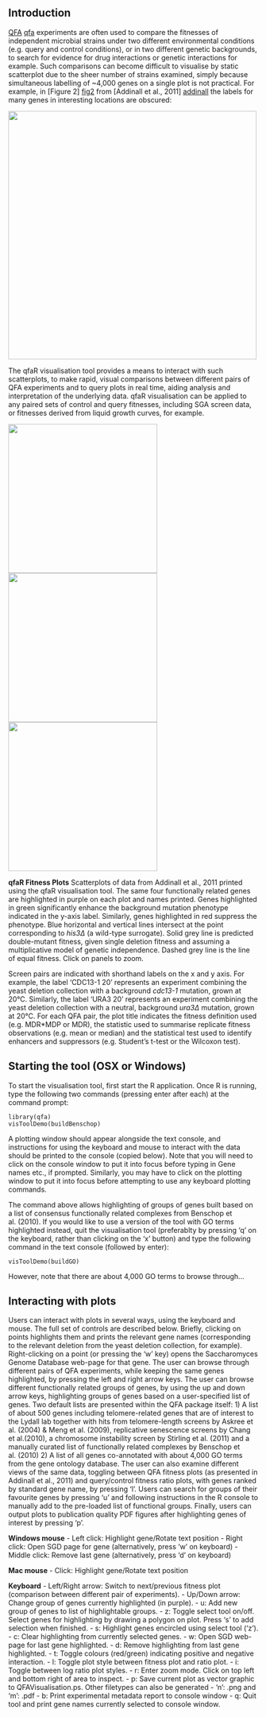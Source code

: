 <!--
%\VignetteEngine{knitr::knitr}
%\VignetteIndexEntry{visTool}
-->

Introduction 
------------------------------------------------
[QFA] [qfa] experiments are often used to compare the fitnesses of independent microbial strains under two different environmental conditions (e.g. query and control conditions), or in two different genetic backgrounds, to search for evidence for drug interactions or genetic interactions for example. Such comparisons can become difficult to visualise by static scatterplot due to the sheer number of strains examined, simply because simultaneous labelling of ~4,000 genes on a single plot is not practical. For example, in [Figure 2] [fig2] from [Addinall et al., 2011] [addinall] the labels for many genes in interesting locations are obscured:

<a href="http://www.plosgenetics.org/article/fetchObject.action?uri=info:doi/10.1371/journal.pgen.1001362.g002&representation=PNG_M"><img src="http://www.plosgenetics.org/article/fetchObject.action?uri=info:doi/10.1371/journal.pgen.1001362.g002&representation=PNG_M" width=500px></a>

[qfa]: http://research.ncl.ac.uk/qfa/ "Quantiative Fitness Analysis"
[fig2]: http://www.plosgenetics.org/article/fetchObject.action?uri=info:doi/10.1371/journal.pgen.1001362.g002&representation=PNG_M "Figure 2 from Addinall et al."
[addinall]: http://www.plosgenetics.org/doi/pgen.1001362 "Addinall et al., 2011"

The qfaR visualisation tool provides a means to interact with such scatterplots, to make rapid, visual comparisons between different pairs of QFA experiments and to query plots in real time, aiding analysis and interpretation of the underlying data. qfaR visualisation can be applied to any paired sets of control and query fitnesses, including SGA screen data, or fitnesses derived from liquid growth curves, for example.

<a href="QFAVisualisation0001.png"><img src="QFAVisualisation0001.png" width=300px></a>
<a href="QFAVisualisation0002.png"><img src="QFAVisualisation0002.png" width=300px></a>
<a href="QFAVisualisation0003.png"><img src="QFAVisualisation0003.png" width=300px></a>

**qfaR Fitness Plots** Scatterplots of data from Addinall et al., 2011 printed using the qfaR visualisation tool. The same four functionally related genes are highlighted in purple on each plot and names printed. Genes highlighted in green significantly enhance the background mutation phenotype indicated in the y-axis label. Similarly, genes highlighted in red suppress the phenotype. Blue horizontal and vertical lines intersect at the point corresponding to *his3&Delta;* (a wild-type surrogate). Solid grey line is predicted double-mutant fitness, given single deletion fitness and assuming a multiplicative model of genetic independence. Dashed grey line is the line of equal fitness. Click on panels to zoom.

Screen pairs are indicated with shorthand labels on the x and y axis. For example, the label 'CDC13-1 20' represents an experiment combining the yeast deletion collection with a background *cdc13-1* mutation, grown at 20&deg;C. Similarly, the label 'URA3 20' represents an experiment combining the yeast deletion collection with a neutral, background *ura3&Delta;* mutation, grown at 20&deg;C. For each QFA pair, the plot title indicates the fitness definition used (e.g. MDR*MDP or MDR), the statistic used to summarise replicate fitness observations (e.g. mean or median) and the statistical test used to identify enhancers and suppressors (e.g. Student's t-test or the Wilcoxon test).

Starting the tool (OSX or Windows)
------------------------------------------------

To start the visualisation tool, first start the R application. Once R is running, type the following two commands (pressing enter after each) at the command prompt:
```
library(qfa)
visToolDemo(buildBenschop)
```
A plotting window should appear alongside the text console, and instructions for using the keyboard and mouse to interact with the data should be printed to the console (copied below). Note that you will need to click on the console window to put it into focus before typing in Gene names etc., if prompted. Similarly, you may have to click on the plotting window to put it into focus before attempting to use any keyboard plotting commands.

The command above allows highlighting of groups of genes built based on a list of consensus functionally related complexes from Benschop et al. (2010). If you would like to use a version of the tool with GO terms highlighted instead, quit the visualisation tool (preferablty by pressing 'q' on the keyboard, rather than clicking on the 'x' button) and type the following command in the text console (followed by enter):
```
visToolDemo(buildGO)
```
However, note that there are about 4,000 GO terms to browse through...

Interacting with plots
------------------------------------------------

Users can interact with plots in several ways, using the keyboard and mouse. The full set of controls are described below. Briefly, clicking on points highlights them and prints the relevant gene names (corresponding to the relevant deletion from the yeast deletion collection, for example). Right-clicking on a point (or pressing the 'w' key) opens the Saccharomyces Genome Database web-page for that gene. The user can browse through different pairs of QFA experiments, while keeping the same genes highlighted, by pressing the left and right arrow keys. The user can browse different functionally related groups of genes, by using the up and down arrow keys, highlighting groups of genes based on a user-specified list of genes. Two default lists are presented within the QFA package itself: 1) A list of about 500 genes including telomere-related genes that are of interest to the Lydall lab together with hits from telomere-length screens by Askree et al. (2004) & Meng et al. (2009), replicative senescence screens by Chang et al.(2010), a chromosome instability screen by Stirling et al. (2011) and a manually curated list of functionally related complexes by Benschop et al. (2010) 2) A list of all genes co-annotated with about 4,000 GO terms from the gene ontology database. The user can also examine different views of the same data, toggling between QFA fitness plots (as presented in Addinall et al., 2011) and query/control fitness ratio plots, with genes ranked by standard gene name, by pressing 'l'. Users can search for groups of their favourite genes by pressing 'u' and following instructions in the R console to manually add to the pre-loaded list of functional groups. Finally, users can output plots to publication quality PDF figures after highlighting genes of interest by pressing 'p'.

__Windows mouse__
- Left click: Highlight gene/Rotate text position
- Right click: Open SGD page for gene (alternatively, press 'w' on keyboard)
- Middle click: Remove last gene (alternatively, press 'd' on keyboard)

__Mac mouse__
- Click: Highlight gene/Rotate text position

__Keyboard__
- Left/Right arrow: Switch to next/previous fitness plot (comparison between different pair of experiments).
- Up/Down arrow: Change group of genes currently highlighted (in purple).
- u: Add new group of genes to list of highlightable groups.
- z: Toggle select tool on/off. Select genes for highlighting by drawing a polygon on plot. Press 's' to add selection when finished.
- s: Highlight genes encircled using select tool ('z').
- c: Clear highlighting from currently selected genes.
- w: Open SGD web-page for last gene highlighted.
- d: Remove highlighting from last gene highlighted.
- t: Toggle colours (red/green) indicating positive and negative interaction.
- l: Toggle plot style between fitness plot and ratio plot.
- i: Toggle between log ratio plot styles.
- r: Enter zoom mode. Click on top left and bottom right of area to inspect.
- p: Save current plot as vector graphic to QFAVisualisation.ps. Other filetypes can also be generated - 'n': .png and 'm': .pdf
- b: Print experimental metadata report to console window
- q: Quit tool and print gene names currently selected to console window.